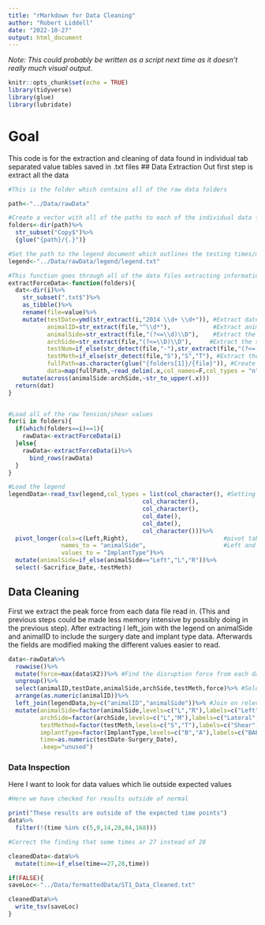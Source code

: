 ```yaml
---
title: "rMarkdown for Data Cleaning"
author: "Robert Liddell"
date: "2022-10-27"
output: html_document
---
```


*Note: This could probably be written as a script next time as it doesn't really much visual output.*

```r
knitr::opts_chunk$set(echo = TRUE)
library(tidyverse)
library(glue)
library(lubridate)
```

# Goal

This code is for the extraction and cleaning of data found in individual tab separated value tables saved in .txt files \## Data Extraction Out first step is extract all the data

```r
#This is the folder which contains all of the raw data folders

path<-"../Data/rawData"

#Create a vector with all of the paths to each of the individual data folders which have Copy at the end of their name
folders<-dir(path)%>%
  str_subset("Copy$")%>%
  {glue("{path}/{.}")}

#Set the path to the legend document which outlines the testing times/methods and implant types for each animal
legend<-"../Data/rawData/legend/legend.txt"

#This function goes through all of the data files extracting information such as animalID, date of testing, side, and testing method
extractForceData<-function(folders){
  dat<-dir(i)%>%
    str_subset(".txt$")%>%
    as_tibble()%>%
    rename(file=value)%>%
    mutate(testDate=ymd(str_extract(i,"2014 \\d+ \\d+")), #Extract date of testing
           animalID=str_extract(file,"^\\d*"),            #Extract animal ID
           animalSide=str_extract(file,"(?<=\\d)\\D"),    #Extract the side of the animal tested (L/R)
           archSide=str_extract(file,"(?<=\\D)\\D"),     #Extract the side of the arch tested (L/M)
           testNum=if_else(str_detect(file,"-"),str_extract(file,"(?<=-)\\d"),"1"), #Extract which test the implant failed on
           testMeth=if_else(str_detect(file,"S"),"S","T"), #Extract the method of testing
           fullPath=as.character(glue("{folders[1]}/{file}")), #Create the full path
           data=map(fullPath,~read_delim(.x,col_names=F,col_types = "n",delim="\t")))%>% #Extract the data from the file
    mutate(across(animalSide:archSide,~str_to_upper(.x)))
  return(dat)
}


#Load all of the raw Tension/shear values
for(i in folders){
  if(which(folders==i)==1){
    rawData<-extractForceData(i)
  }else{
    rawData<-extractForceData(i)%>%
      bind_rows(rawData)
  }
}

#Load the legend
legendData<-read_tsv(legend,col_types = list(col_character(), #Setting all of the column types
                                      col_character(),
                                      col_character(),
                                      col_date(),
                                      col_date(),
                                      col_character()))%>%
  pivot_longer(cols=c(Left,Right),                           #pivot table longer creating individual rows for 
               names_to = "animalSide",                      #Left and Right Sides
               values_to = "ImplantType")%>%
  mutate(animalSide=if_else(animalSide=="Left","L","R"))%>% 
  select(-Sacrifice_Date,-testMeth)

```

## Data Cleaning

First we extract the peak force from each data file read in. (This and previous steps could be made less memory intensive by possibly doing in the previous step). After extracting I left_join with the legend on animalSide and animalID to include the surgery date and implant type data. Afterwards the fields are modified making the different values easier to read.

```r

data<-rawData%>%
  rowwise()%>%
  mutate(force=max(data$X2))%>% #Find the disruption force from each dataset (due to rowwise above)
  ungroup()%>%
  select(animalID,testDate,animalSide,archSide,testMeth,force)%>% #Select relevant fields
  arrange(as.numeric(animalID))%>%
  left_join(legendData,by=c("animalID","animalSide"))%>% #Join on relevant fields
  mutate(animalSide=factor(animalSide,levels=c("L","R"),labels=c("Left","Right")), #Re-factored names to make more readable
         archSide=factor(archSide,levels=c("L","M"),labels=c("Lateral","Medial")),
         testMethod=factor(testMeth,levels=c("S","T"),labels=c("Shear","Tension")),
         implantType=factor(ImplantType,levels=c("B","A"),labels=c("BAE+DCD","BAE")),
         time=as.numeric(testDate-Surgery_Date),         
         .keep="unused")

```

### Data Inspection

Here I want to look for data values which lie outside expected values

```r
#Here we have checked for results outside of normal

print("These results are outside of the expected time points")
data%>%
  filter(!(time %in% c(5,9,14,28,84,168)))

```

```r
#Correct the finding that some times ar 27 instead of 28

cleanedData<-data%>%
  mutate(time=if_else(time==27,28,time))

```

```r
if(FALSE){
saveLoc<-"../Data/formattedData/ST1_Data_Cleaned.txt"

cleanedData%>%
  write_tsv(saveLoc)
}
```
